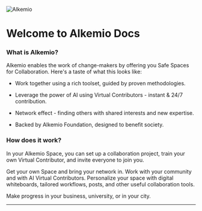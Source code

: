 ![Alkemio](/docs_logo.png)

# Welcome to Alkemio Docs

### What is Alkemio?

Alkemio enables the work of change-makers by offering you Safe Spaces for Collaboration.
Here's a taste of what this looks like:

- Work together using a rich toolset, guided by proven methodologies.

- Leverage the power of AI using Virtual Contributors - instant & 24/7 contribution.

- Network effect - finding others with shared interests and new expertise.

- Backed by Alkemio Foundation, designed to benefit society.

### How does it work?

In your Alkemio Space, you can set up a collaboration project, train your own Virtual Contributor, and invite everyone to join you.

Get your own Space and bring your network in. Work with your community and with AI Virtual Contributors. Personalize your space with digital whiteboards, tailored workflows, posts, and other useful collaboration tools.

Make progress in your business, university, or in your city.

---